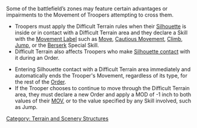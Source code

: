 {{n5-section-terrain-and-scenery-section}}


{{css_skillbox |black| DIFFICULT TERRAIN | }}
Some of the battlefield’s zones may feature certain advantages or impairments to the Movement of Troopers attempting to cross them.

{{requirements}}
* Troopers must apply the Difficult Terrain rules when their [[Silhouette]] is inside or in contact with a Difficult Terrain area and they declare a Skill with the [[Movement Label]] such as [[Move]], [[Cautious Movement]], [[Climb]], [[Jump]], or the [[Berserk]] Special Skill.
* Difficult Terrain also affects Troopers who make [[Silhouette contact]] with it during an Order.

{{effects}}
* Entering Silhouette contact with a Difficult Terrain area immediately and automatically ends the Trooper's Movement, regardless of its type, for the rest of the [[Trooper Activation | Order]].
* If the Trooper chooses to continue to move through the Difficult Terrain area, they must declare a new Order and apply a MOD of -1 inch to both values of their [[MOV]], or to the value specified by any Skill involved, such as Jump. 
{{css_skillbox-end}}




[[Category: Terrain and Scenery Structures]]
